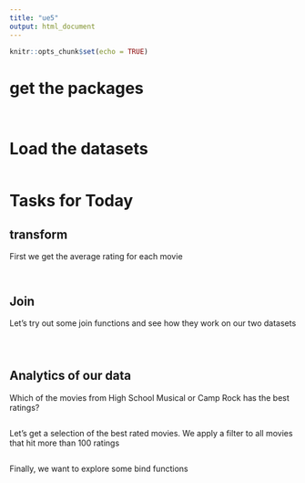 ---
title: "ue5"
output: html_document
---

```{r setup, include=FALSE}
knitr::opts_chunk$set(echo = TRUE)
```

# get the packages
```{r}



```

```{r}

```


# Load the datasets
```{r}


```

# Tasks for Today


## transform
First we get the average rating for each movie
```{r}


```

```{r}


```





## Join

Let's try out some join functions and see how they work on our two datasets
```{r}


```
```{r}


```

```{r}


```



## Analytics of our data

Which of the movies from High School Musical or Camp Rock has the best ratings?


```{r}


```

Let's get a selection of the best rated movies. We apply a filter to all movies that hit more than 100 ratings
```{r}


```


Finally, we want to explore some bind functions
```{r}

```

```{r}

```


